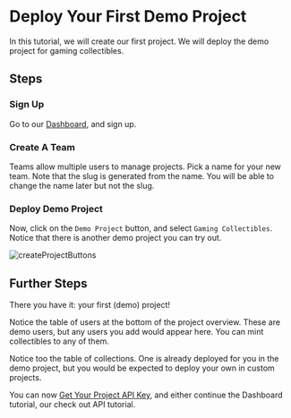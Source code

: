 
# Deploy Your First Demo Project

In this tutorial, we will create our first project. We will deploy the demo project for gaming collectibles.

## Steps

<Steps>

### Sign Up
Go to our [Dashboard](https://dashboard.owlprotocol.xyz/), and sign up.

### Create A Team

Teams allow multiple users to manage projects. Pick a name for your new team. Note that the slug is generated from the name. You will be able to change the name later but not the slug.


<Screenshot src={createTeam} alt="createTeam" />

### Deploy Demo Project

Now, click on the `Demo Project` button, and select `Gaming Collectibles`. Notice that there is another demo project you can try out.


<Image src={createProjectButtons} alt="createProjectButtons" height={65} />


<Screenshot src={demoProjectTypeSelect} alt="demoProjectTypeSelect" />

</Steps>

## Further Steps

There you have it: your first (demo) project!

Notice the table of users at the bottom of the project overview. These are demo users, but any users you add would appear here. You can mint collectibles to any of them.

Notice too the table of collections. One is already deployed for you in the demo project, but you would be expected to deploy your own in custom projects.

You can now [Get Your Project API Key](/dashboard-docs/get-api-key), and either continue the Dashboard tutorial, our check out API tutorial.
